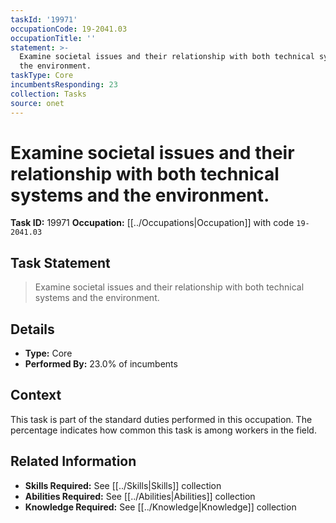 ```yaml
---
taskId: '19971'
occupationCode: 19-2041.03
occupationTitle: ''
statement: >-
  Examine societal issues and their relationship with both technical systems and
  the environment.
taskType: Core
incumbentsResponding: 23
collection: Tasks
source: onet
---
```

# Examine societal issues and their relationship with both technical systems and the environment.

**Task ID:** 19971
**Occupation:** [[../Occupations|Occupation]] with code `19-2041.03`

## Task Statement

> Examine societal issues and their relationship with both technical systems and the environment.

## Details

- **Type:** Core
- **Performed By:** 23.0% of incumbents

## Context

This task is part of the standard duties performed in this occupation. The percentage indicates how common this task is among workers in the field.

## Related Information

- **Skills Required:** See [[../Skills|Skills]] collection
- **Abilities Required:** See [[../Abilities|Abilities]] collection
- **Knowledge Required:** See [[../Knowledge|Knowledge]] collection
